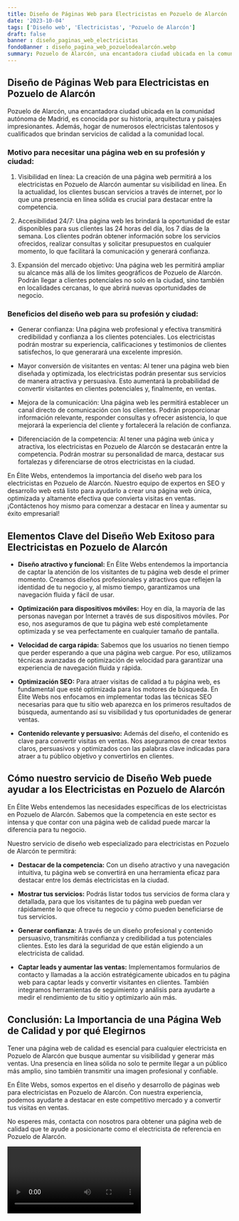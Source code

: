 ```yaml
---
title: Diseño de Páginas Web para Electricistas en Pozuelo de Alarcón
date: '2023-10-04'
tags: ['Diseño web', 'Electricistas', 'Pozuelo de Alarcón']
draft: false
banner : diseño_paginas_web_electricistas
fondoBanner : diseño_pagina_web_pozuelodealarcón.webp
summary: Pozuelo de Alarcón, una encantadora ciudad ubicada en la comunidad autónoma de Madrid, es conocida por su historia, arquitectura y paisajes impresionantes. Además, hogar de numerosos electricistas talentosos y cualificados que brindan servicios de calidad a la comunidad local. 
---
```


## Diseño de Páginas Web para Electricistas en Pozuelo de Alarcón

Pozuelo de Alarcón, una encantadora ciudad ubicada en la comunidad autónoma de Madrid, es conocida por su historia, arquitectura y paisajes impresionantes. Además, hogar de numerosos electricistas talentosos y cualificados que brindan servicios de calidad a la comunidad local. 

### Motivo para necesitar una página web en su profesión y ciudad: 

1. Visibilidad en línea: La creación de una página web permitirá a los electricistas en Pozuelo de Alarcón aumentar su visibilidad en línea. En la actualidad, los clientes buscan servicios a través de internet, por lo que una presencia en línea sólida es crucial para destacar entre la competencia.

2. Accesibilidad 24/7: Una página web les brindará la oportunidad de estar disponibles para sus clientes las 24 horas del día, los 7 días de la semana. Los clientes podrán obtener información sobre los servicios ofrecidos, realizar consultas y solicitar presupuestos en cualquier momento, lo que facilitará la comunicación y generará confianza.

3. Expansión del mercado objetivo: Una página web les permitirá ampliar su alcance más allá de los límites geográficos de Pozuelo de Alarcón. Podrán llegar a clientes potenciales no solo en la ciudad, sino también en localidades cercanas, lo que abrirá nuevas oportunidades de negocio.

### Beneficios del diseño web para su profesión y ciudad:

- Generar confianza: Una página web profesional y efectiva transmitirá credibilidad y confianza a los clientes potenciales. Los electricistas podrán mostrar su experiencia, calificaciones y testimonios de clientes satisfechos, lo que generarará una excelente impresión.

- Mayor conversión de visitantes en ventas: Al tener una página web bien diseñada y optimizada, los electricistas podrán presentar sus servicios de manera atractiva y persuasiva. Esto aumentará la probabilidad de convertir visitantes en clientes potenciales y, finalmente, en ventas.

- Mejora de la comunicación: Una página web les permitirá establecer un canal directo de comunicación con los clientes. Podrán proporcionar información relevante, responder consultas y ofrecer asistencia, lo que mejorará la experiencia del cliente y fortalecerá la relación de confianza.

- Diferenciación de la competencia: Al tener una página web única y atractiva, los electricistas en Pozuelo de Alarcón se destacarán entre la competencia. Podrán mostrar su personalidad de marca, destacar sus fortalezas y diferenciarse de otros electricistas en la ciudad.

En Élite Webs, entendemos la importancia del diseño web para los electricistas en Pozuelo de Alarcón. Nuestro equipo de expertos en SEO y desarrollo web está listo para ayudarlo a crear una página web única, optimizada y altamente efectiva que convierta visitas en ventas. ¡Contáctenos hoy mismo para comenzar a destacar en línea y aumentar su éxito empresarial!

<GifSeo />

<Cta />

## Elementos Clave del Diseño Web Exitoso para Electricistas en Pozuelo de Alarcón

- **Diseño atractivo y funcional:** En Élite Webs entendemos la importancia de captar la atención de los visitantes de tu página web desde el primer momento. Creamos diseños profesionales y atractivos que reflejen la identidad de tu negocio y, al mismo tiempo, garantizamos una navegación fluida y fácil de usar.

- **Optimización para dispositivos móviles:** Hoy en día, la mayoría de las personas navegan por Internet a través de sus dispositivos móviles. Por eso, nos aseguramos de que tu página web esté completamente optimizada y se vea perfectamente en cualquier tamaño de pantalla.

- **Velocidad de carga rápida:** Sabemos que los usuarios no tienen tiempo que perder esperando a que una página web cargue. Por eso, utilizamos técnicas avanzadas de optimización de velocidad para garantizar una experiencia de navegación fluida y rápida.

- **Optimización SEO:** Para atraer visitas de calidad a tu página web, es fundamental que esté optimizada para los motores de búsqueda. En Élite Webs nos enfocamos en implementar todas las técnicas SEO necesarias para que tu sitio web aparezca en los primeros resultados de búsqueda, aumentando así su visibilidad y tus oportunidades de generar ventas.

- **Contenido relevante y persuasivo:** Además del diseño, el contenido es clave para convertir visitas en ventas. Nos aseguramos de crear textos claros, persuasivos y optimizados con las palabras clave indicadas para atraer a tu público objetivo y convertirlos en clientes.

## Cómo nuestro servicio de Diseño Web puede ayudar a los Electricistas en Pozuelo de Alarcón

En Élite Webs entendemos las necesidades específicas de los electricistas en Pozuelo de Alarcón. Sabemos que la competencia en este sector es intensa y que contar con una página web de calidad puede marcar la diferencia para tu negocio.

Nuestro servicio de diseño web especializado para electricistas en Pozuelo de Alarcón te permitirá:

- **Destacar de la competencia:** Con un diseño atractivo y una navegación intuitiva, tu página web se convertirá en una herramienta eficaz para destacar entre los demás electricistas en la ciudad.

- **Mostrar tus servicios:** Podrás listar todos tus servicios de forma clara y detallada, para que los visitantes de tu página web puedan ver rápidamente lo que ofrece tu negocio y cómo pueden beneficiarse de tus servicios.

- **Generar confianza:** A través de un diseño profesional y contenido persuasivo, transmitirás confianza y credibilidad a tus potenciales clientes. Esto les dará la seguridad de que están eligiendo a un electricista de calidad.

- **Captar leads y aumentar las ventas:** Implementamos formularios de contacto y llamadas a la acción estratégicamente ubicados en tu página web para captar leads y convertir visitantes en clientes. También integramos herramientas de seguimiento y análisis para ayudarte a medir el rendimiento de tu sitio y optimizarlo aún más.

## Conclusión: La Importancia de una Página Web de Calidad y por qué Elegirnos

Tener una página web de calidad es esencial para cualquier electricista en Pozuelo de Alarcón que busque aumentar su visibilidad y generar más ventas. Una presencia en línea sólida no solo te permite llegar a un público más amplio, sino también transmitir una imagen profesional y confiable.

En Élite Webs, somos expertos en el diseño y desarrollo de páginas web para electricistas en Pozuelo de Alarcón. Con nuestra experiencia, podemos ayudarte a destacar en este competitivo mercado y a convertir tus visitas en ventas.

No esperes más, contacta con nosotros para obtener una página web de calidad que te ayude a posicionarte como el electricista de referencia en Pozuelo de Alarcón.

<Video />

<CtaBot job='Electricistas' city='Pozuelo de Alarcón'/>

<Gmaps query='Pozuelo de Alarcón+españa+maps' />